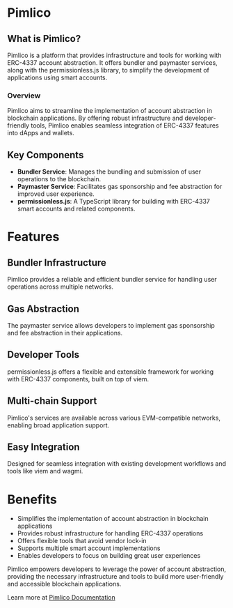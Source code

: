 # Pimlico

## What is Pimlico?

Pimlico is a platform that provides infrastructure and tools for working with ERC-4337 account abstraction. It offers bundler and paymaster services, along with the permissionless.js library, to simplify the development of applications using smart accounts.

### Overview

Pimlico aims to streamline the implementation of account abstraction in blockchain applications. By offering robust infrastructure and developer-friendly tools, Pimlico enables seamless integration of ERC-4337 features into dApps and wallets.

## Key Components

- **Bundler Service**: Manages the bundling and submission of user operations to the blockchain.
- **Paymaster Service**: Facilitates gas sponsorship and fee abstraction for improved user experience.
- **permissionless.js**: A TypeScript library for building with ERC-4337 smart accounts and related components.

# Features

## Bundler Infrastructure

Pimlico provides a reliable and efficient bundler service for handling user operations across multiple networks.

## Gas Abstraction

The paymaster service allows developers to implement gas sponsorship and fee abstraction in their applications.

## Developer Tools

permissionless.js offers a flexible and extensible framework for working with ERC-4337 components, built on top of viem.

## Multi-chain Support

Pimlico's services are available across various EVM-compatible networks, enabling broad application support.

## Easy Integration

Designed for seamless integration with existing development workflows and tools like viem and wagmi.

# Benefits

- Simplifies the implementation of account abstraction in blockchain applications
- Provides robust infrastructure for handling ERC-4337 operations
- Offers flexible tools that avoid vendor lock-in
- Supports multiple smart account implementations
- Enables developers to focus on building great user experiences

Pimlico empowers developers to leverage the power of account abstraction, providing the necessary infrastructure and tools to build more user-friendly and accessible blockchain applications.

Learn more at [Pimlico Documentation](https://docs.pimlico.io/)